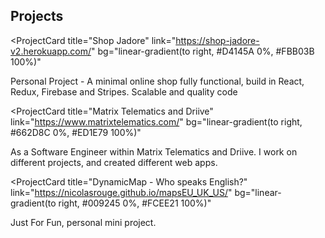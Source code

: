 ## Projects

<ProjectCard
  title="Shop Jadore"
  link="https://shop-jadore-v2.herokuapp.com/"
  bg="linear-gradient(to right, #D4145A 0%, #FBB03B 100%)"
>
Personal Project - A minimal online shop fully functional, build in React, Redux, Firebase and Stripes. Scalable and quality code
</ProjectCard>

<ProjectCard
  title="Matrix Telematics and Driive"
  link="https://www.matrixtelematics.com/"
  bg="linear-gradient(to right, #662D8C 0%, #ED1E79 100%)"
>
  As a Software Engineer within Matrix Telematics and Driive. I work on different projects, and created different web apps.
</ProjectCard>

<ProjectCard
  title="DynamicMap - Who speaks English?"
  link="https://nicolasrouge.github.io/mapsEU_UK_US/"
  bg="linear-gradient(to right, #009245 0%, #FCEE21 100%)"
>
  Just For Fun, personal mini project.
</ProjectCard>